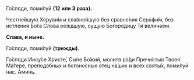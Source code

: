 Го́споди, поми́луй **(12 или 3 раза).**

Честне́йшую Херуви́м и сла́внейшую без сравне́ния Серафи́м, без истле́ния Бо́га Сло́ва ро́ждшую, су́щую Богоро́дицу Тя́ велича́ем.

**Слава, и ныне.**

Го́споди, поми́луй **(трижды)**.

Го́споди Иису́се Христе́, Сы́не Бо́жий, молитв ра́ди Пречи́стыя Твоея́ Ма́тере, преподо́бных и богоно́сных оте́ц на́ших и всех святы́х, поми́луй нас. Ами́нь.
